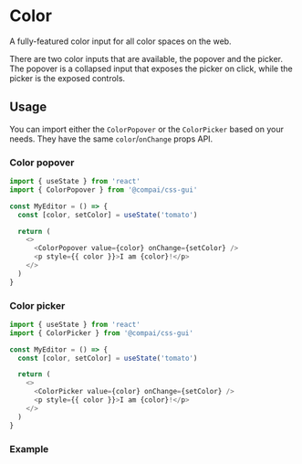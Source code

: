 
# Color

<FirstParagraph>
  A fully-featured color input for all color spaces on the web.
</FirstParagraph>

There are two color inputs that are available, the popover and the picker.
The popover is a collapsed input that exposes the picker on click, while
the picker is the exposed controls.

## Usage

You can import either the `ColorPopover` or the `ColorPicker` based on your
needs. They have the same `color`/`onChange` props API.

### Color popover

```js
import { useState } from 'react'
import { ColorPopover } from '@compai/css-gui'

const MyEditor = () => {
  const [color, setColor] = useState('tomato')

  return (
    <>
      <ColorPopover value={color} onChange={setColor} />
      <p style={{ color }}>I am {color}!</p>
    </>
  )
}
```

### Color picker

```js
import { useState } from 'react'
import { ColorPicker } from '@compai/css-gui'

const MyEditor = () => {
  const [color, setColor] = useState('tomato')

  return (
    <>
      <ColorPicker value={color} onChange={setColor} />
      <p style={{ color }}>I am {color}!</p>
    </>
  )
}
```

### Example

<ColorPickerExample />
